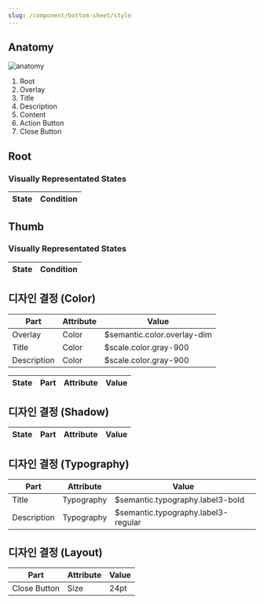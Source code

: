 ```yaml
---
slug: /component/bottom-sheet/style
---
```


## Anatomy

![anatomy](../../comingSoonWide.png)

1. Root
2. Overlay
3. Title
4. Description
5. Content
6. Action Button
7. Close Button

## Root

### Visually Representated States

| State | Condition |
| ----- | --------- |

## Thumb

### Visually Representated States

| State | Condition |
| ----- | --------- |

## 디자인 결정 (Color)

| Part        | Attribute | Value                       |
| ----------- | --------- | --------------------------- |
| Overlay     | Color     | $semantic.color.overlay-dim |
| Title       | Color     | $scale.color.gray-900       |
| Description | Color     | $scale.color.gray-900       |

| State | Part | Attribute | Value |
| ----- | ---- | --------- | ----- |

## 디자인 결정 (Shadow)

| State | Part | Attribute | Value |
| ----- | ---- | --------- | ----- |

## 디자인 결정 (Typography)

| Part        | Attribute  | Value                               |
| ----------- | ---------- | ----------------------------------- |
| Title       | Typography | $semantic.typography.label3-bold    |
| Description | Typography | $semantic.typography.label3-regular |

## 디자인 결정 (Layout)

| Part         | Attribute | Value |
| ------------ | --------- | ----- |
| Close Button | Size      | 24pt  |
